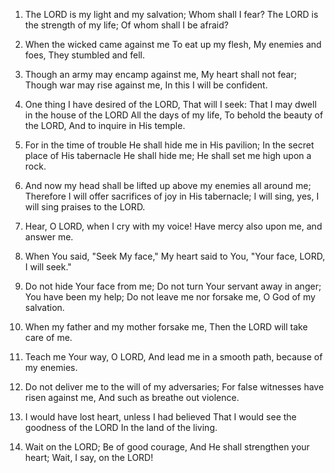 
1. The LORD is my light and my salvation; Whom shall I fear? The LORD is the strength of my life; Of whom shall I be afraid?

2. When the wicked came against me To eat up my flesh, My enemies and foes, They stumbled and fell.

3. Though an army may encamp against me, My heart shall not fear; Though war may rise against me, In this I will be confident.

4. One thing I have desired of the LORD, That will I seek: That I may dwell in the house of the LORD All the days of my life, To behold the beauty of the LORD, And to inquire in His temple.

5. For in the time of trouble He shall hide me in His pavilion; In the secret place of His tabernacle He shall hide me; He shall set me high upon a rock.

6. And now my head shall be lifted up above my enemies all around me; Therefore I will offer sacrifices of joy in His tabernacle; I will sing, yes, I will sing praises to the LORD.

7. Hear, O LORD, when I cry with my voice! Have mercy also upon me, and answer me.

8. When You said, "Seek My face," My heart said to You, "Your face, LORD, I will seek."

9. Do not hide Your face from me; Do not turn Your servant away in anger; You have been my help; Do not leave me nor forsake me, O God of my salvation.

10. When my father and my mother forsake me, Then the LORD will take care of me.

11. Teach me Your way, O LORD, And lead me in a smooth path, because of my enemies.

12. Do not deliver me to the will of my adversaries; For false witnesses have risen against me, And such as breathe out violence.

13. I would have lost heart, unless I had believed That I would see the goodness of the LORD In the land of the living.

14. Wait on the LORD; Be of good courage, And He shall strengthen your heart; Wait, I say, on the LORD!


